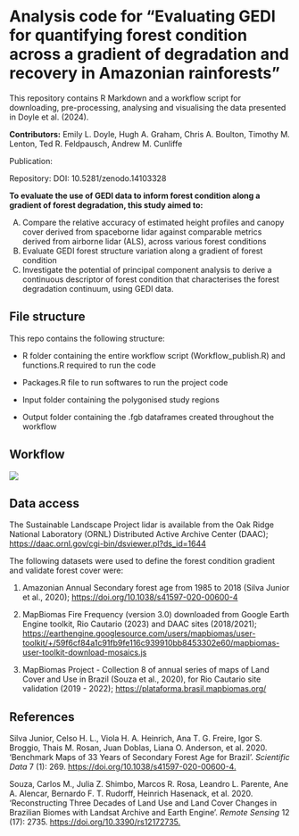 # Analysis code for "Evaluating GEDI for quantifying forest condition across a gradient of degradation and recovery in Amazonian rainforests"

This repository contains R Markdown and a workflow script for downloading, pre-processing, analysing and visualising the data presented in Doyle et al. (2024).

**Contributors:** Emily L. Doyle, Hugh A. Graham, Chris A. Boulton, Timothy M. Lenton, Ted R. Feldpausch, Andrew M. Cunliffe

Publication:

Repository: DOI: 10.5281/zenodo.14103328

**To evaluate the use of GEDI data to inform forest condition along a gradient of forest degradation, this study aimed to:**

(A) Compare the relative accuracy of estimated height profiles and canopy cover derived from spaceborne lidar against comparable metrics derived from airborne lidar (ALS), across various forest conditions
(B) Evaluate GEDI forest structure variation along a gradient of forest condition
(C) Investigate the potential of principal component analysis to derive a continuous descriptor of forest condition that characterises the forest degradation continuum, using GEDI data.

## File structure

This repo contains the following structure:

-   R folder containing the entire workflow script (Workflow_publish.R) and functions.R required to run the code

-   Packages.R file to run softwares to run the project code

-   Input folder containing the polygonised study regions

-   Output folder containing the .fgb dataframes created throughout the workflow

## Workflow

![](images/Doyle%20et%20al%202024%20workflow-02.jpg)

## Data access

The Sustainable Landscape Project lidar is available from the Oak Ridge National Laboratory (ORNL) Distributed Active Archive Center (DAAC); <https://daac.ornl.gov/cgi-bin/dsviewer.pl?ds_id=1644>

The following datasets were used to define the forest condition gradient and validate forest cover were:

1.  Amazonian Annual Secondary forest age from 1985 to 2018 (Silva Junior et al., 2020); <https://doi.org/10.1038/s41597-020-00600-4>

2.  MapBiomas Fire Frequency (version 3.0) downloaded from Google Earth Engine toolkit, Rio Cautario (2023) and DAAC sites (2018/2021); <https://earthengine.googlesource.com/users/mapbiomas/user-toolkit/+/59f6cf84a1c91fb9fe116c939910bb8453302e60/mapbiomas-user-toolkit-download-mosaics.js>

3.  MapBiomas Project - Collection 8 of annual series of maps of Land Cover and Use in Brazil (Souza et al., 2020), for Rio Cautario site validation (2019 - 2022); [https://plataforma.brasil.mapbiomas.org/](https://plataforma.brasil.mapbiomas.org/cobertura?activeBaseMap=9&layersOpacity=100&activeModule=coverage&activeModuleContent=coverage%3Acoverage_main&activeYear=2023&mapPosition=-15.114553%2C-51.459961%2C4&timelineLimitsRange=1985%2C2023&baseParams%5BgroupType%5D=geometry&baseParams%5BactiveClassTreeOptionValue%5D=default&baseParams%5BactiveClassTreeNodeIds%5D=1%2C7%2C8%2C9%2C10%2C11%2C2%2C12%2C13%2C14%2C15%2C16%2C3%2C18%2C19%2C28%2C30%2C31%2C32%2C33%2C34%2C29%2C35%2C36%2C37%2C38%2C20%2C21%2C4%2C22%2C23%2C24%2C25%2C5%2C26%2C27%2C6&baseParams%5BactiveSubmodule%5D=coverage_main&baseParams%5ByearRange%5D=1985-2023){.uri}

## References

Silva Junior, Celso H. L., Viola H. A. Heinrich, Ana T. G. Freire, Igor S. Broggio, Thais M. Rosan, Juan Doblas, Liana O. Anderson, et al. 2020. ‘Benchmark Maps of 33 Years of Secondary Forest Age for Brazil’. *Scientific Data* 7 (1): 269. <https://doi.org/10.1038/s41597-020-00600-4.>

Souza, Carlos M., Julia Z. Shimbo, Marcos R. Rosa, Leandro L. Parente, Ane A. Alencar, Bernardo F. T. Rudorff, Heinrich Hasenack, et al. 2020. ‘Reconstructing Three Decades of Land Use and Land Cover Changes in Brazilian Biomes with Landsat Archive and Earth Engine’. *Remote Sensing* 12 (17): 2735. <https://doi.org/10.3390/rs12172735.>
